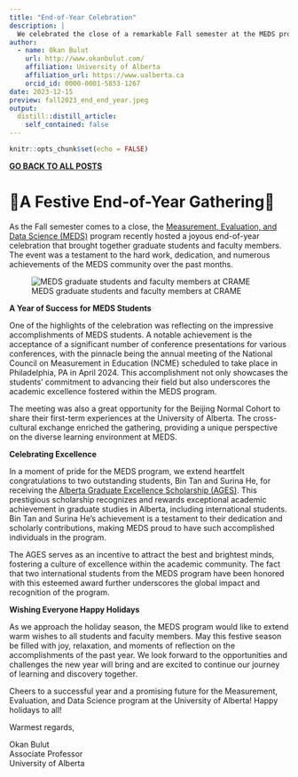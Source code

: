 ```yaml
---
title: "End-of-Year Celebration"
description: |
  We celebrated the close of a remarkable Fall semester at the MEDS program. Our recent end-of-year gathering was a festive occasion where faculty members and graduate students came together to reflect on a myriad of achievements.
author:
  - name: Okan Bulut
    url: http://www.okanbulut.com/
    affiliation: University of Alberta
    affiliation_url: https://www.ualberta.ca
    orcid_id: 0000-0001-5853-1267
date: 2023-12-15
preview: fall2023_end_end_year.jpeg
output:
  distill::distill_article:
    self_contained: false
---
```



```r
knitr::opts_chunk$set(echo = FALSE)
```

[**GO BACK TO ALL POSTS**](https://okanbulut.github.io/meds/)


# 🍁A Festive End-of-Year Gathering🍁

As the Fall semester comes to a close, the [Measurement, Evaluation, and Data Science (MEDS)](https://sites.google.com/ualberta.ca/meds) program recently hosted a joyous end-of-year celebration that brought together graduate students and faculty members. The event was a testament to the hard work, dedication, and numerous achievements of the MEDS community over the past months.


![MEDS graduate students and faculty members at CRAME](fall2023_end_end_year.jpeg)


**A Year of Success for MEDS Students**

One of the highlights of the celebration was reflecting on the impressive accomplishments of MEDS students. A notable achievement is the acceptance of a significant number of conference presentations for various conferences, with the pinnacle being the annual meeting of the National Council on Measurement in Education (NCME) scheduled to take place in Philadelphia, PA in April 2024. This accomplishment not only showcases the students' commitment to advancing their field but also underscores the academic excellence fostered within the MEDS program.

The meeting was also a great opportunity for the Beijing Normal Cohort to share their first-term experiences at the University of Alberta. The cross-cultural exchange enriched the gathering, providing a unique perspective on the diverse learning environment at MEDS.

**Celebrating Excellence** 

In a moment of pride for the MEDS program, we extend heartfelt congratulations to two outstanding students, Bin Tan and Surina He, for receiving the [Alberta Graduate Excellence Scholarship (AGES)](https://www.ualberta.ca/graduate-studies/awards-and-funding/scholarships/ages.html). This prestigious scholarship recognizes and rewards exceptional academic achievement in graduate studies in Alberta, including international students. Bin Tan and Surina He's achievement is a testament to their dedication and scholarly contributions, making MEDS proud to have such accomplished individuals in the program.

The AGES serves as an incentive to attract the best and brightest minds, fostering a culture of excellence within the academic community. The fact that two international students from the MEDS program have been honored with this esteemed award further underscores the global impact and recognition of the program.

**Wishing Everyone Happy Holidays**

As we approach the holiday season, the MEDS program would like to extend warm wishes to all students and faculty members. May this festive season be filled with joy, relaxation, and moments of reflection on the accomplishments of the past year. We look forward to the opportunities and challenges the new year will bring and are excited to continue our journey of learning and discovery together.

Cheers to a successful year and a promising future for the Measurement, Evaluation, and Data Science program at the University of Alberta! Happy holidays to all!

Warmest regards,

Okan Bulut  
Associate Professor  
University of Alberta



